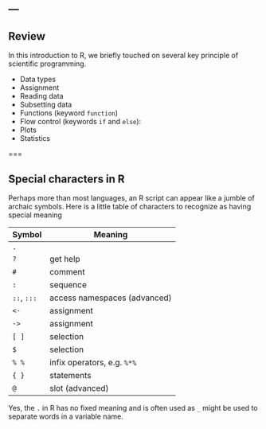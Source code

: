 ---
---

## Review

In this introduction to R, we briefly touched on several key principle of scientific programming.

- Data types
- Assignment
- Reading data
- Subsetting data
- Functions (keyword `function`)
- Flow control (keywords `if` and `else`):
- Plots
- Statistics

===

## Special characters in R

Perhaps more than most languages, an R script can appear like a jumble of archaic symbols.
Here is a little table of characters to recognize as having special meaning

| Symbol      | Meaning                      |
| -------     | ---------                    |
| `.`         |                              |
| `?`         | get help                     |
| `#`         | comment                      |
| `:`         | sequence                     |
| `::`, `:::` | access namespaces (advanced) |
| `<-`        | assignment                   |
| `->`        | assignment                   |
| `[ ]`       | selection                    |
| `$`         | selection                    |
| `% %`       | infix operators, e.g. `%*%`  |
| `{ }`       | statements                   |
| `@`         | slot (advanced)              |

Yes, the `.` in R has no fixed meaning and is often used as `_` might be used to separate words in a variable name.